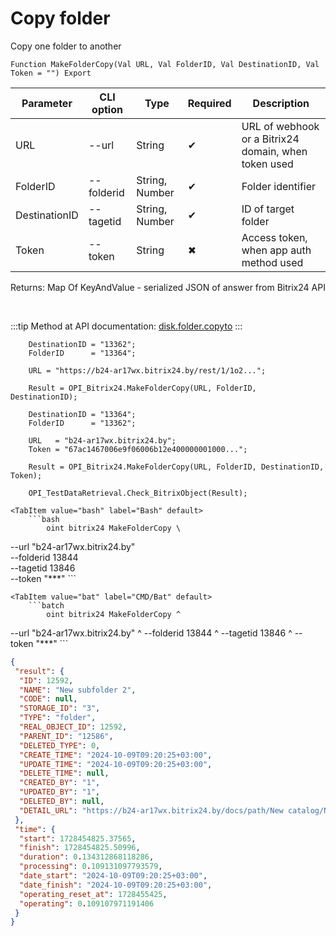 ﻿---
sidebar_position: 3
---


# Copy folder
 Copy one folder to another



`Function MakeFolderCopy(Val URL, Val FolderID, Val DestinationID, Val Token = "") Export`

  | Parameter | CLI option | Type | Required | Description |
  |-|-|-|-|-|
  | URL | --url | String | &#x2714; | URL of webhook or a Bitrix24 domain, when token used |
  | FolderID | --folderid | String, Number | &#x2714; | Folder identifier |
  | DestinationID | --tagetid | String, Number | &#x2714; | ID of target folder |
  | Token | --token | String | &#x2716; | Access token, when app auth method used |

  
  Returns:  Map Of KeyAndValue - serialized JSON of answer from Bitrix24 API

<br/>

:::tip
Method at API documentation: [disk.folder.copyto](https://dev.1c-bitrix.ru/rest_help/disk/folder/disk_folder_copyto.php)
:::
<br/>


```bsl title="1C:Enterprise/OneScript code example"
    DestinationID = "13362";
    FolderID      = "13364";

    URL = "https://b24-ar17wx.bitrix24.by/rest/1/1o2...";

    Result = OPI_Bitrix24.MakeFolderCopy(URL, FolderID, DestinationID);

    DestinationID = "13364";
    FolderID      = "13362";

    URL   = "b24-ar17wx.bitrix24.by";
    Token = "67ac1467006e9f06006b12e400000001000...";

    Result = OPI_Bitrix24.MakeFolderCopy(URL, FolderID, DestinationID, Token);

    OPI_TestDataRetrieval.Check_BitrixObject(Result);
```
 

 <Tabs>
  
    <TabItem value="bash" label="Bash" default>
        ```bash
            oint bitrix24 MakeFolderCopy \
 --url "b24-ar17wx.bitrix24.by" \
 --folderid 13844 \
 --tagetid 13846 \
 --token "***"
        ```
    </TabItem>
  
    <TabItem value="bat" label="CMD/Bat" default>
        ```batch
            oint bitrix24 MakeFolderCopy ^
 --url "b24-ar17wx.bitrix24.by" ^
 --folderid 13844 ^
 --tagetid 13846 ^
 --token "***"
        ```
    </TabItem>
</Tabs>


```json title="Result"
{
 "result": {
  "ID": 12592,
  "NAME": "New subfolder 2",
  "CODE": null,
  "STORAGE_ID": "3",
  "TYPE": "folder",
  "REAL_OBJECT_ID": 12592,
  "PARENT_ID": "12586",
  "DELETED_TYPE": 0,
  "CREATE_TIME": "2024-10-09T09:20:25+03:00",
  "UPDATE_TIME": "2024-10-09T09:20:25+03:00",
  "DELETE_TIME": null,
  "CREATED_BY": "1",
  "UPDATED_BY": "1",
  "DELETED_BY": null,
  "DETAIL_URL": "https://b24-ar17wx.bitrix24.by/docs/path/New catalog/New subfolder/New subfolder 2"
 },
 "time": {
  "start": 1728454825.37565,
  "finish": 1728454825.50996,
  "duration": 0.134312868118286,
  "processing": 0.109131097793579,
  "date_start": "2024-10-09T09:20:25+03:00",
  "date_finish": "2024-10-09T09:20:25+03:00",
  "operating_reset_at": 1728455425,
  "operating": 0.109107971191406
 }
}
```
